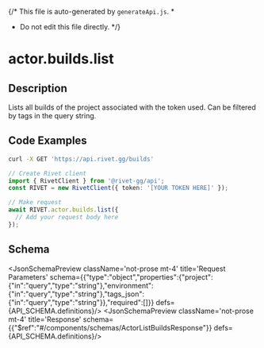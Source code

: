 {/* This file is auto-generated by `generateApi.js`.
  *
  * Do not edit this file directly.
  */}


# actor.builds.list

## Description
Lists all builds of the project associated with the token used. Can be filtered by tags in the query string.

## Code Examples

<CodeGroup title='Request' tag='GET' label='https://api.rivet.gg/builds'>

```bash {{ "title": "cURL" }}
curl -X GET 'https://api.rivet.gg/builds'
```

```ts
// Create Rivet client
import { RivetClient } from '@rivet-gg/api';
const RIVET = new RivetClient({ token: '[YOUR TOKEN HERE]' });

// Make request
await RIVET.actor.builds.list({
  // Add your request body here
});
```

</CodeGroup>

## Schema
<JsonSchemaPreview className='not-prose mt-4' title='Request Parameters' schema={{"type":"object","properties":{"project":{"in":"query","type":"string"},"environment":{"in":"query","type":"string"},"tags_json":{"in":"query","type":"string"}},"required":[]}} defs={API_SCHEMA.definitions}/>
<JsonSchemaPreview className='not-prose mt-4' title='Response' schema={{"$ref":"#/components/schemas/ActorListBuildsResponse"}} defs={API_SCHEMA.definitions}/>
